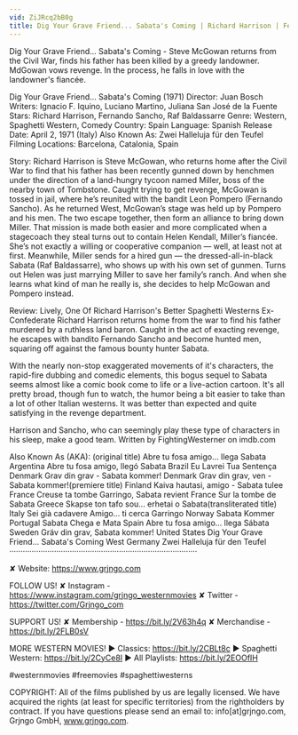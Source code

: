 ```yaml
---
vid: ZiJRcq2bB0g
title: Dig Your Grave Friend... Sabata's Coming | Richard Harrison | Fernando Sancho
---
```


Dig Your Grave Friend... Sabata's Coming - Steve McGowan returns from the Civil War, finds his father has been killed by a greedy landowner. MdGowan vows revenge. In the process, he falls in love with the landowner's fiancée.

Dig Your Grave Friend... Sabata's Coming (1971)
Director: Juan Bosch
Writers: Ignacio F. Iquino, Luciano Martino, Juliana San José de la Fuente
Stars: Richard Harrison, Fernando Sancho, Raf Baldassarre
Genre: Western, Spaghetti Western, Comedy
Country: Spain
Language: Spanish
Release Date: April 2, 1971 (Italy)
Also Known As: Zwei Halleluja für den Teufel
Filming Locations: Barcelona, Catalonia, Spain

Story:
Richard Harrison is Steve McGowan, who returns home after the Civil War to find that his father has been recently gunned down by henchmen under the direction of a land-hungry tycoon named Miller, boss of the nearby town of Tombstone. Caught trying to get revenge, McGowan is tossed in jail, where he’s reunited with the bandit Leon Pompero (Fernando Sancho). As he returned West, McGowan’s stage was held up by Pompero and his men.
The two escape together, then form an alliance to bring down Miller. That mission is made both easier and more complicated when a stagecoach they steal turns out to contain Helen Kendall, Miller’s fiancée.
She’s not exactly a willing or cooperative companion — well, at least not at first.
Meanwhile, Miller sends for a hired gun — the dressed-all-in-black Sabata (Raf Baldassarre), who shows up with his own set of gunmen.
Turns out Helen was just marrying Miller to save her family’s ranch. And when she learns what kind of man he really is, she decides to help McGowan and Pompero instead.

Review:
Lively, One Of Richard Harrison's Better Spaghetti Westerns
Ex-Confederate Richard Harrison returns home from the war to find his father murdered by a ruthless land baron. Caught in the act of exacting revenge, he escapes with bandito Fernando Sancho and become hunted men, squaring off against the famous bounty hunter Sabata.

With the nearly non-stop exaggerated movements of it's characters, the rapid-fire dubbing and comedic elements, this bogus sequel to Sabata seems almost like a comic book come to life or a live-action cartoon. It's all pretty broad, though fun to watch, the humor being a bit easier to take than a lot of other Italian westerns. It was better than expected and quite satisfying in the revenge department.

Harrison and Sancho, who can seemingly play these type of characters in his sleep, make a good team. Written by FightingWesterner on imdb.com

Also Known As (AKA):
(original title) Abre tu fosa amigo... llega Sabata
Argentina Abre tu fosa amigo, llegó Sabata
Brazil Eu Lavrei Tua Sentença
Denmark Grav din grav - Sabata kommer!
Denmark Grav din grav, ven - Sabata kommer!(premiere title)
Finland Kaiva hautasi, amigo - Sabata tulee
France Creuse ta tombe Garringo, Sabata revient
France Sur la tombe de Sabata
Greece Skapse ton tafo sou... erhetai o Sabata(transliterated title)
Italy Sei già cadavere Amigo... ti cerca Garringo
Norway Sabata Kommer
Portugal Sabata Chega e Mata
Spain Abre tu fosa amigo... llega Sábata
Sweden Gräv din grav, Sabata kommer!
United States Dig Your Grave Friend... Sabata's Coming
West Germany Zwei Halleluja für den Teufel
····················································································

✘ Website: https://www.grjngo.com

FOLLOW US!
✘ Instagram - https://www.instagram.com/grjngo_westernmovies
✘ Twitter - https://twitter.com/Grjngo_com

SUPPORT US!
✘ Membership - https://bit.ly/2V63h4q
✘ Merchandise - https://bit.ly/2FLB0sV

MORE WESTERN MOVIES! 
► Classics: https://bit.ly/2CBLt8c 
► Spaghetti Western: https://bit.ly/2CyCe8I 
► All Playlists: https://bit.ly/2EOOfIH 

#westernmovies #freemovies #spaghettiwesterns

COPYRIGHT: All of the films published by us are legally licensed. We have acquired the rights (at least for specific territories) from the rightholders by contract. If you have questions please send an email to: info[at]grjngo.com, Grjngo GmbH, www.grjngo.com.